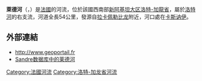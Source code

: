 {{noteTA
|G1=法国地名
|G2=单位
}}
{{Infobox river
  | name              = 莱德河
  | native_name       = Lède
  | image             = 
  | image_caption     = 
  | source1_location  = 
  | mouth_location    = [[洛特河|洛特河]]
  | mouth_coordinates = {{coord|44|26|38|N|0|37|5|E|name=Lot-Lède|display=inline,title}}
  | progression       = {{RLot}}
  | subdivision_type1 = [[世界政區索引|国家]]
  | subdivision_name1 = {{FR}}
  | length            = {{convert|54|km|mi|abbr=on}}
  | source1_elevation = 
  | discharge1_avg    = 
  | basin_size        = 
}}
'''萊德河'''（{{lang-fr|Lède}}，{{IPA-fr|lɛd}}）是[[法國|法國]]的河流，位於該國西南部[[新阿基坦大区|新阿基坦大区]][[洛特-加龍省|洛特-加龍省]]，屬於[[洛特河|洛特河]]的右支流，河道全長54公里，發源自[[拉卡佩勒比龙|拉卡佩勒比龙]]附近，河口處在[[卡斯讷伊|卡斯讷伊]]。

==外部連結==
*http://www.geoportail.fr {{Wayback|url=http://www.geoportail.fr/ |date=20101215171356 }}
*[http://sandre.eaufrance.fr/app/chainage/courdo/htm/O87-0400.php?cg=O87-0400 Sandre数据库中的莱德河]

{{France-geo-stub}}
[[Category:法國河流|Category:法國河流]]
[[Category:洛特-加龙省河流|Category:洛特-加龙省河流]]